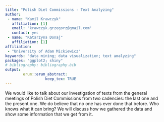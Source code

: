 ```yaml
---
title: "Polish Diet Commissions - Text Analyzing"
author:
 - name: "Kamil Krawczyk"
   affiliation: [1]
   email: "krawczyk.grzegorz@gmail.com"
   contact: yes
 - name: "Katarzyna Donaj"
   affiliation: [1]
affiliation:
 - "University of Adam Mickiewicz"
keywords: "data mining; data visualization; text analyzing"
packages: "ggplot2; shiny"
# bibliography: bibliography.bib
output:  
        erum::erum_abstract:
                  keep_tex: TRUE
---
```


We would like to talk about our investigation of texts from the general
meetings of Polish Diet Commissions from two cadencies: the last one and
the present one. We do believe that no one has ever done that before.
Who knows what it can bring? We will discuss how we gathered the data
and show some information that we get from it.

<!--  -->
<!--  -->
<!--  -->
